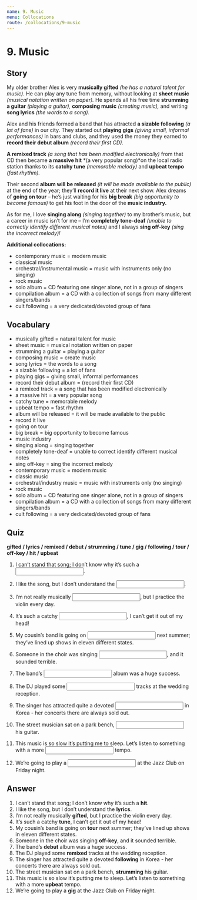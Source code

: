 ```yaml
---
name: 9. Music
menu: Collocations
route: /collocations/9-music
---
```


# 9. Music

## Story

My older brother Alex is very **musically gifted** _(he has a natural talent for music)_. He can play any tune from memory, without looking at **sheet music** _(musical notation written on paper)._ He spends all his free time **strumming a guitar** _(playing a guitar),_ **composing music** _(creating music),_ and writing **song lyrics** _(the words to a song)._

Alex and his friends formed a band that has attracted **a sizable following** _(a lot of fans)_ in our city. They started out **playing gigs** _(giving small, informal performances)_ in bars and clubs, and they used the money they earned to **record their debut album** _(record their first CD)._

**A remixed track** _(a song that has been modified electronically)_ from that CD then became **a massive hit** *(a very popular song)*on the local radio station thanks to its **catchy tune** _(memorable melody)_ and **upbeat tempo** _(fast rhythm)._

Their second **album will be released** _(it will be made available to the public)_ at the end of the year; they’ll **record it live** at their next show. Alex dreams of **going on tour** – he’s just waiting for his **big break** _(big opportunity to become famous)_ to get his foot in the door of the **music industry.**

As for me, I love **singing along** _(singing together)_ to my brother’s music, but a career in music isn’t for me – I’m **completely tone-deaf** _(unable to correctly identify different musical notes)_ and I always **sing off-key** _(sing the incorrect melody)!_

**Additional collocations:**

- contemporary music = modern music
- classical music
- orchestral/instrumental music = music with instruments only (no singing)
- rock music
- solo album = CD featuring one singer alone, not in a group of singers
- compilation album = a CD with a collection of songs from many different singers/bands
- cult following = a very dedicated/devoted group of fans

## Vocabulary

- musically gifted = natural talent for music
- sheet music = musical notation written on paper
- strumming a guitar = playing a guitar
- composing music = create music
- song lyrics = the words to a song
- a sizable following = a lot of fans
- playing gigs = giving small, informal performances
- record their debut album = (record their first CD)
- a remixed track = a song that has been modified electronically
- a massive hit = a very popular song
- catchy tune = memorable melody
- upbeat tempo = fast rhythm
- album will be released = it will be made available to the public
- record it live
- going on tour
- big break = big opportunity to become famous
- music industry
- singing along = singing together
- completely tone-deaf = unable to correct identify different musical notes
- sing off-key = sing the incorrect melody
- contemporary music = modern music
- classic music
- orchestral/industry music = music with instruments only (no singing)
- rock music
- solo album = CD featuring one singer alone, not in a group of singers
- compilation album = a CD with a collection of songs from many different singers/bands
- cult following = a very dedicated/devoted group of fans

## Quiz

**gifted / lyrics / remixed / debut / strumming / tune / gig / following / tour / off-key / hit / upbeat**

1. I can’t stand that song; I don’t know why it’s such a <input className="input small-input"/>.

2. I like the song, but I don’t understand the <input className="input small-input"/>.

3. I’m not really musically <input className="input small-input"/>, but I practice the violin every day.

4. It’s such a catchy <input className="input small-input"/>, I can’t get it out of my head!

5. My cousin’s band is going on <input className="input small-input"/> next summer; they’ve lined up shows in eleven different states.

6. Someone in the choir was singing <input className="input small-input"/>, and it sounded terrible.

7. The band’s <input className="input small-input"/> album was a huge success.

8. The DJ played some <input className="input small-input"/> tracks at the wedding reception.

9. The singer has attracted quite a devoted <input className="input small-input"/> in Korea - her concerts there are always sold out.

10. The street musician sat on a park bench, <input className="input small-input"/> his guitar.

11. This music is so slow it’s putting me to sleep. Let’s listen to something with a more <input className="input small-input"/> tempo.

12. We’re going to play a <input className="input small-input"/> at the Jazz Club on Friday night.

## Answer

1. I can’t stand that song; I don’t know why it’s such a **hit**.
2. I like the song, but I don’t understand the **lyrics**.
3. I’m not really musically **gifted**, but I practice the violin every day.
4. It’s such a catchy **tune**, I can’t get it out of my head!
5. My cousin’s band is going on **tour** next summer; they’ve lined up shows in eleven different states.
6. Someone in the choir was singing **off-key**, and it sounded terrible.
7. The band’s **debut** album was a huge success.
8. The DJ played some **remixed** tracks at the wedding reception.
9. The singer has attracted quite a devoted **following** in Korea - her concerts there are always sold out.
10. The street musician sat on a park bench, **strumming** his guitar.
11. This music is so slow it’s putting me to sleep. Let’s listen to something with a more **upbeat** tempo.
12. We’re going to play a **gig** at the Jazz Club on Friday night.
